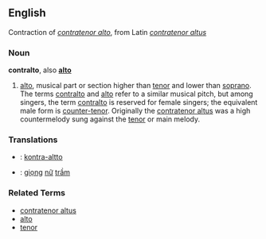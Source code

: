 ==English==
Contraction of ''[[contratenor alto]]'', from Latin ''[[contratenor altus]]''

===Noun===
'''contralto''', also '''[[alto]]'''

# [[alto]], musical part or section higher than [[tenor]] and lower than [[soprano]].  The terms [[contralto]] and [[alto]] refer to a similar musical pitch, but among singers, the term [[contralto]] is reserved for female singers; the equivalent male form is [[counter-tenor]].  Originally the [[contratenor altus]] was a high countermelody sung against the [[tenor]] or main melody.

===Translations===
*{{msg:fi}}: [[kontra-altto]]
*{{msg:vi}}: [[giọng]] [[nữ]] [[trầm]]

===Related Terms===
*[[contratenor altus]]
*[[alto]]
*[[tenor]]